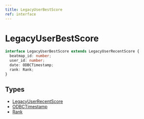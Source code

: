 ```yaml
---
title: LegacyUserBestScore
ref: interface
---
```


# LegacyUserBestScore

```ts
interface LegacyUserBestScore extends LegacyUserRecentScore {
  beatmap_id: number;
  user_id: number;
  date: ODBCTimestamp;
  rank: Rank;
}
```

## Types

- [LegacyUserRecentScore](/references/legacy-user-recent-score)
- [ODBCTimestamp](/references/odbc-timestamp)
- [Rank](/references/rank)
